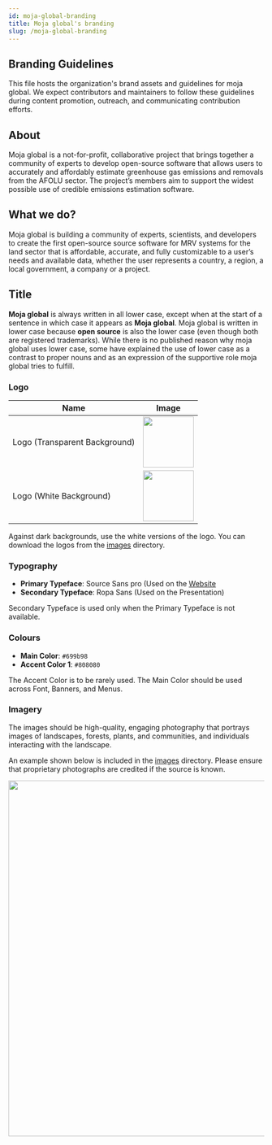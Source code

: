 ```yaml
---
id: moja-global-branding
title: Moja global's branding
slug: /moja-global-branding
---
```


## Branding Guidelines

This file hosts the organization's brand assets and guidelines for moja global. We expect contributors and maintainers to follow these guidelines during content promotion, outreach, and communicating contribution efforts.

## About

Moja global is a not-for-profit, collaborative project that brings together a community of experts to develop open-source software that allows users to accurately and affordably estimate greenhouse gas emissions and removals from the AFOLU sector. The project’s members aim to support the widest possible use of credible emissions estimation software.

## What we do?

Moja global is building a community of experts, scientists, and developers to create the first open-source source software for MRV systems for the land sector that is affordable, accurate, and fully customizable to a user’s needs and available data, whether the user represents a country, a region, a local government, a company or a project.

## Title

**Moja global** is always written in all lower case, except when at the start of a sentence in which case it appears as **Moja global**. Moja global is written in lower case because **open source** is also the lower case (even though both are registered trademarks). While there is no published reason why moja global uses lower case, some have explained the use of lower case as a contrast to proper nouns and as an expression of the supportive role moja global tries to fulfill.

### Logo

| Name | Image |
| --- | --- |
| Logo (Transparent Background) | [<img src="../static/img/moja-global-logo-transparent-background.png" width="100"/>](../static/img/moja-global-logo-transparent-background.png) |
| Logo (White Background) | [<img src="../static/img/moja-global-logo-white-background.png" width="100"/>](../static/img/moja-global-logo-white-background.png) |

Against dark backgrounds, use the white versions of the logo. You can download the logos from the [images](https://github.com/moja-global/About_moja_global/blob/master/images) directory.

### Typography

- **Primary Typeface**: Source Sans pro (Used on the [Website](https://moja.global/)
- **Secondary Typeface**: Ropa Sans (Used on the Presentation)

Secondary Typeface is used only when the Primary Typeface is not available.

### Colours

- **Main Color**: `#699b98`
- **Accent Color 1**: `#808080`

The Accent Color is to be rarely used. The Main Color should be used across Font, Banners, and Menus.

### Imagery

The images should be high-quality, engaging photography that portrays images of landscapes, forests, plants, and communities, and individuals interacting with the landscape.

An example shown below is included in the [images](https://github.com/moja-global/About_moja_global/blob/master/images) directory. Please ensure that proprietary photographs are credited if the source is known.

[<img src="../static/img/moja-global-banner.png" width="700"/>](../images/moja-global-banner.png)
